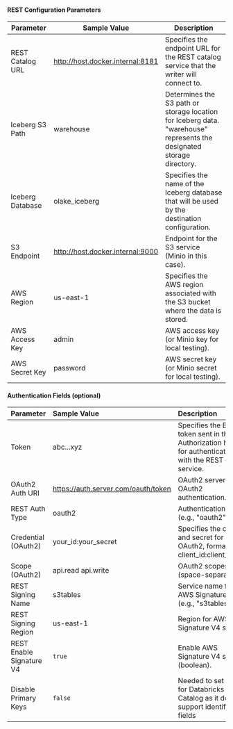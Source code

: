 #### REST Configuration Parameters 

| Parameter        | Sample Value                             | Description                                                                                                           |
|------------------|------------------------------------------|-----------------------------------------------------------------------------------------------------------------------|
| REST Catalog URL | http://host.docker.internal:8181         | Specifies the endpoint URL for the REST catalog service that the writer will connect to.                              |
| Iceberg S3 Path  | warehouse                                | Determines the S3 path or storage location for Iceberg data. "warehouse" represents the designated storage directory. |
| Iceberg Database | olake_iceberg                            | Specifies the name of the Iceberg database that will be used by the destination configuration.                        |
| S3 Endpoint      | http://host.docker.internal:9000         | Endpoint for the S3 service (Minio in this case).                                                                     |
| AWS Region       | us-east-1                                | Specifies the AWS region associated with the S3 bucket where the data is stored.                                      |
| AWS Access Key   | admin                                    | AWS access key (or Minio key for local testing).                                                                      |
| AWS Secret Key   | password                                 | AWS secret key (or Minio secret for local testing).                                                                   |




#### Authentication Fields (optional)

| Parameter                | Sample Value                        | Description                                                                                                   |
|:-------------------------|:------------------------------------|:--------------------------------------------------------------------------------------------------------------|
| Token                    | abc...xyz                           | Specifies the Bearer token sent in the Authorization header for authenticating with the REST catalog service. |
| OAuth2 Auth URI          | https://auth.server.com/oauth/token | OAuth2 server URI for OAuth2 authentication.                                                                  |
| REST Auth Type           | oauth2                              | Authentication type (e.g., "oauth2").                                                                         |
| Credential (OAuth2)      | your_id:your_secret                 | Specifies the client ID and secret for OAuth2, formatted as client_id:client_secret.                          |
| Scope (OAuth2)           | api.read api.write                  | OAuth2 scopes (space-separated).                                                                              |
| REST Signing Name        | s3tables                            | Service name for AWS Signature V4 (e.g., "s3tables").                                                         |
| REST Signing Region      | us-east-1                           | Region for AWS Signature V4 signing.                                                                          |
| REST Enable Signature V4 | `true`                              | Enable AWS Signature V4 signing (boolean).                                                                    |
| Disable Primary Keys     | `false`                             | Needed to set `true` for Databricks Unity Catalog as it doesn't support identifier fields                     |
